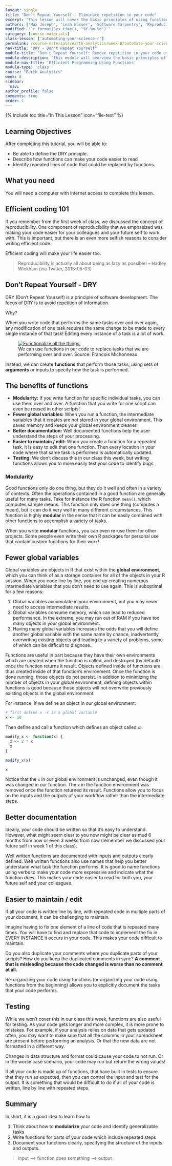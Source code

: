 ```yaml
---
layout: single
title: "Don't Repeat Yourself - Eliminate repetition in your code"
excerpt: "This lesson will cover the basic principles of using functions and why they are important."
authors: ['Max Joseph', 'Leah Wasser', 'Software Carpentry', 'Reproducible Science Curriculum Community']
modified: '`r format(Sys.time(), "%Y-%m-%d")`'
category: [course-materials]
class-lesson: ['automating-your-science-r']
permalink: /course-materials/earth-analytics/week-8/automate-your-science-r/
nav-title: "DRY - Don't Repeat Yourself"
module-title: "Don't Repeat Yourself: Remove repetition in your code using functions in R."
module-description: "This module will overview the basic principles of DRY - don't repeat yourself. It will then walk you through incorporating functions into your scientific programming to increase efficiency, clarity, and readability. "
module-nav-title: 'Efficient Programming Using Functions'
module-type: 'class' 
course: "Earth Analytics"
week: 8
sidebar:
  nav:
author_profile: false
comments: true
order: 1
---
```



{% include toc title="In This Lesson" icon="file-text" %}

<div class='notice--success' markdown="1">

## <i class="fa fa-graduation-cap" aria-hidden="true"></i> Learning Objectives

After completing this tutorial, you will be able to:

* Be able to define the DRY principle.
* Describe how functions can make your code easier to read
* Identify repeated lines of code that could be replaced by functions.

## <i class="fa fa-check-square-o fa-2" aria-hidden="true"></i> What you need

You will need a computer with internet access to complete this lesson.

</div>


## Efficient coding 101

If you remember from the first week of class, we discussed the concept of
reproducibility. One component of reproducibility that we emphasized was making
your code easier
for your colleagues and your future self to work with. This is important,
but there is an even more selfish reasons to consider writing efficient code.

Efficient coding will make your life easier too.

> Reproducibility is actually all about being as lazy as possible!
> – Hadley Wickham (via Twitter, 2015-05-03)


## Don't Repeat Yourself - DRY

DRY (Don't Repeat Yourself) is a principle of software development. The focus of
DRY is to avoid repetition of information.

Why?

When you write code that performs the same tasks over and over again, any
modification of one task requires the same change to be made to every single
instance of that task! Editing every instance of a task is a lot of work.


<figure>
 <a href="{{ site.url}}/images/course-materials/earth-analytics/week-8/funct-all-things.png">
 <img src="{{ site.url}}/images/course-materials/earth-analytics/week-8/funct-all-things.png" alt="Functionalize all the things."></a>
    <figcaption>We can use functions in our code to replace tasks that we are performing over and over. Source: Francois Michonneau
    </figcaption>
</figure>

Instead, we can create **functions** that perform those tasks, using sets of
**arguments** or inputs to specify how the task is performed.

## The benefits of functions

* **Modularity:** If you write function for specific individual tasks, you can use them over and over. A function that you write for one script can even be reused in other scripts!
* **Fewer global variables:** When you run a function, the intermediate variables that it creates are not stored in your global environment. This saves memory and keeps your global environment cleaner.
* **Better documentation:** Well documented functions help the user understand the steps of your processing.
* **Easier to maintain / edit:** When you create a function for a repeated task, it is easy to edit that one function. Then every location in your code where that same task is performed is automatically updated.
* **Testing:** We don't discuss this in our class this week, but writing functions allows you to more easily test your code to identify bugs.

### Modularity

Good functions only do one thing, but they do it well and often in a variety of contexts.
Often the operations contained in a good function are generally useful for many tasks.
Take for instance the R function `mean()`, which computes sample means.
This function only does one thing (computes a mean), but it can do it very well in many different circumstances.
This function is highly **modular** in the sense that it can be easily combined with other functions to accomplish a variety of tasks.

When you write **modular** functions, you can even re-use them for other projects.
Some people even write their own R packages for personal use that contain custom functions for their work!

## Fewer global variables

Global variables are objects in R that exist within the **global environment**, which you can think of as a storage container for all of the objects in your R session.
When you code line by line, you end up creating numerous intermediate variables
that you don't need to use again.
This is suboptimal for a few reasons:

1. Global variables accumulate in your environment, but you may never need to access intermediate results.
2. Global variables consume memory, which can lead to reduced performance. In the extreme, you may run out of RAM if you have too many objects in your global environment.
3. Having many global variables increases the odds that you will define another global variable with the same name by chance, inadvertently overwriting existing objects and leading to a variety of problems, some of which can be difficult to diagnose.

Functions are useful in part because they have their own environments which are created when the function is called, and destroyed (by default) once the function returns it result.
Objects defined inside of functions are thus created inside of that function's environment.
Once the function is done running, those objects do not persist.
In addition to minimizing the number of objects in your global environment, defining objects within functions is good because those objects will not overwrite previously existing objects in the global environment.

For instance, if we define an object in our global environment:

```r
# first define x -x is a global variable
x <- 10
```

Then define and call a function which defines an object called `x`:

```r
modify_x <- function(x) {
  x <- 2 * x
  x
}

modify_x(x)

x
```

Notice that the `x` in our global environment is unchanged, even though it was changed in our function.
The `x` in the function environment was removed once the function returned its result.
Functions allow you to focus on the inputs and the outputs of your workflow rather
than the intermediate steps.

## Better documentation

Ideally, your code should be written so that it's easy to understand.
However, what might seem clear to you now might be clear as mud 6 months from now
or even 3 weeks from now (remember we discussed your future self in week 1 of this class).

Well written functions are documented with inputs and outputs clearly defined.
Well written functions also use names that help you better understand what task the
function performs.
It is good to name functions using verbs to make your code more expressive and indicate what the function *does*.
This makes your code easier to read for both you, your future self and your colleagues.

## Easier to maintain / edit

If all your code is written line by line, with repeated code in
multiple parts of your document, it can be challenging to maintain.

Imagine having to fix one element of a line of code that is repeated many times.
You will have to find and replace that code to implement the fix in EVERY INSTANCE
it occurs in your code. This makes your code difficult to maintain.

Do you also duplicate your comments where you duplicate parts of your scripts?
How do you keep the duplicated comments in sync?
**A comment that is misleading because the code changed is worse than no comment at all.**

Re-organizing your code using functions (or organizing your code using functions
from the beginning) allows you to explicitly document the tasks that your code performs.

## Testing

While we won't cover this in our class this week, functions are also useful for testing.
As your code gets longer and more complex, it is more prone to mistakes. For example, if your
analysis relies on data that gets updated often, you may want to make sure that
all the columns in your spreadsheet are present before performing an analysis.
Or that the new data are not formatted in a different way.

Changes in data structure and format could cause your code to not run. Or in the
worse case scenario, your code may run but return the wrong values!

If all your code is made up of functions, that have built in tests to ensure
that they run as expected, then you can control the input and test for the output.
It is something that would be difficult to do if all of your code is written,
line by line with repeated steps.

## Summary

In short, it is a good idea to learn how to

1. Think about how to **modularize** your code and identify generalizable tasks
2. Write functions for parts of your code which include repeated steps
3. Document your functions clearly, specifying the structure of the inputs and outputs.


> input --> function does something --> output
